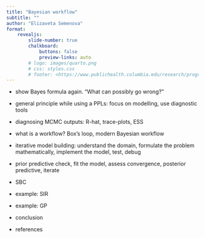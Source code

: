 ```yaml
---
title: "Bayesian workflow"
subtitle: ""
author: "Elizaveta Semenova"
format:
    revealjs:
        slide-number: true
        chalkboard:
            buttons: false
            preview-links: auto
        # logo: images/quarto.png
        # css: styles.css
        # footer: <https://www.publichealth.columbia.edu/research/programs/precision-prevention/sharp-training-program/bayesian-modeling>
---
```


- show Bayes formula again. “What can possibly go wrong?”

- general principle while using a PPLs: focus on modelling, use diagnostic tools

- diagnosing MCMC outputs: R-hat, trace-plots, ESS

- what is a workflow? Box’s loop, modern Bayesian workflow

- iterative model building: understand the domain, formulate the problem mathematically, implement the model, test, debug

- prior predictive check, fit the model, assess convergence, posterior predictive, iterate

- SBC

- example: SIR

- example: GP

- conclusion

- references
